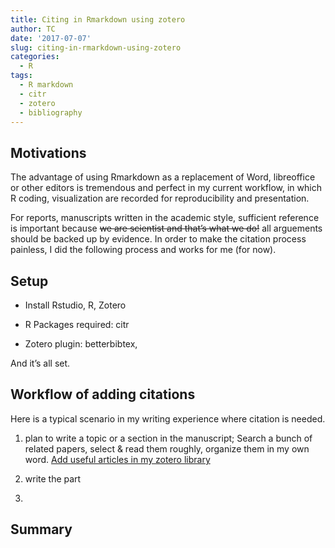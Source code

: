 ```yaml
---
title: Citing in Rmarkdown using zotero
author: TC
date: '2017-07-07'
slug: citing-in-rmarkdown-using-zotero
categories:
  - R
tags:
  - R markdown
  - citr
  - zotero
  - bibliography
---
```


## Motivations

The advantage of using Rmarkdown as a replacement of Word, libreoffice or other editors is tremendous and perfect in my current workflow, in which R coding, visualization are recorded for reproducibility and presentation.

For reports, manuscripts written in the academic style, sufficient reference is important because ~~we are scientist and that's what we do!~~ all arguements should be backed up by evidence. In order to make the citation process painless, I did the following process and works for me (for now).

## Setup

- Install Rstudio, R, Zotero

- R Packages required: citr

- Zotero plugin: betterbibtex, 

And it's all set.

## Workflow of adding citations
Here is a typical scenario in my writing experience where citation is needed. 

1. plan to write a topic or a section in the manuscript; Search a bunch of related papers, select & read them roughly, organize them in my own word. [Add useful articles in my zotero library]()

2. write the part

3. 

## Summary



